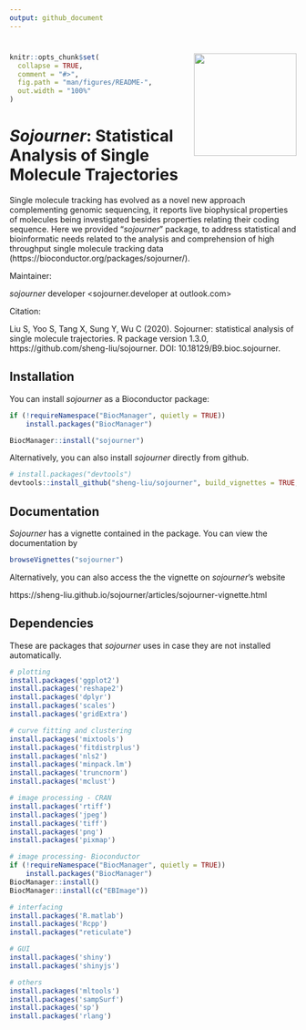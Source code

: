 ```yaml
---
output: github_document
---
```

# <img src="vignettes/sojourner_logo.png" align="right" alt="" width="180" />

<!-- README.md is generated from README.Rmd. Please edit that file -->

```r
knitr::opts_chunk$set(
  collapse = TRUE,
  comment = "#>",
  fig.path = "man/figures/README-",
  out.width = "100%"
)
```
# _Sojourner_: Statistical Analysis of Single Molecule Trajectories

<!-- badges: start -->
<!-- badges: end -->

Single molecule tracking has evolved as a novel new approach complementing genomic sequencing, it reports live biophysical properties of molecules being investigated besides properties relating their coding sequence. Here we provided "_sojourner_" package, to address statistical and bioinformatic needs related to the analysis and comprehension of high throughput single molecule tracking data (https://bioconductor.org/packages/sojourner/).

Maintainer: 

_sojourner_ developer <sojourner.developer at outlook.com>

Citation:

Liu S, Yoo S, Tang X, Sung Y, Wu C (2020). Sojourner: statistical analysis of single molecule trajectories. R package version 1.3.0,  https://github.com/sheng-liu/sojourner. DOI: 10.18129/B9.bioc.sojourner.


## Installation

You can install _sojourner_ as a Bioconductor package:

``` r
if (!requireNamespace("BiocManager", quietly = TRUE))
    install.packages("BiocManager")

BiocManager::install("sojourner")
```

Alternatively, you can also install _sojourner_ directly from github. 

``` r
# install.packages("devtools")
devtools::install_github("sheng-liu/sojourner", build_vignettes = TRUE, ref = "master")

```

## Documentation

_Sojourner_ has a vignette contained in the package. You can view the documentation by

``` r
browseVignettes("sojourner")
```

Alternatively, you can also access the the vignette on _sojourner_'s website

https://sheng-liu.github.io/sojourner/articles/sojourner-vignette.html 

## Dependencies

These are packages that _sojourner_ uses in case they are not installed automatically.

``` r
# plotting
install.packages('ggplot2')
install.packages('reshape2')
install.packages('dplyr')
install.packages('scales')
install.packages('gridExtra')

# curve fitting and clustering
install.packages('mixtools')
install.packages('fitdistrplus')
install.packages('nls2')
install.packages('minpack.lm')
install.packages('truncnorm')
install.packages('mclust')

# image processing - CRAN
install.packages('rtiff')
install.packages('jpeg')
install.packages('tiff')
install.packages('png')
install.packages('pixmap')

# image processing- Bioconductor
if (!requireNamespace("BiocManager", quietly = TRUE))
    install.packages("BiocManager")
BiocManager::install()
BiocManager::install(c("EBImage"))

# interfacing
install.packages('R.matlab')
install.packages('Rcpp')
install.packages("reticulate")

# GUI
install.packages('shiny')
install.packages('shinyjs')

# others
install.packages('mltools')
install.packages('sampSurf')
install.packages('sp')
install.packages('rlang')


```






